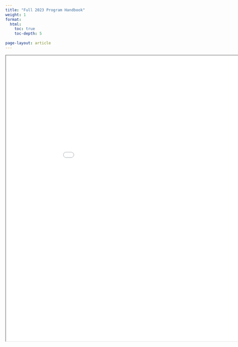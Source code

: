 ```yaml
---
title: "Full 2023 Program Handbook"
weight: 1
format: 
  html: 
    toc: true
    toc-depth: 5
    
page-layout: article
---
```


<iframe src="./2023_Course_Handbook_en.pdf" title="foo" width="960" height="900"></iframe>
